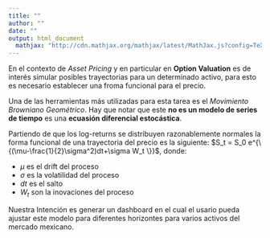 ---
title: ""
author: ""
date: ""
output: html_document
  mathjax: "http://cdn.mathjax.org/mathjax/latest/MathJax.js?config=TeX-AMS-MML_HTMLorMML"
---

En el contexto de *Asset Pricing* y en particular en **Option Valuation** es de interés simular posibles trayectorias para un determinado activo, para esto es necesario establecer una froma funcional para el precio.

Una de las herramientas más utilizadas para esta tarea es el *Movimiento Browniano Geométrico*. Hay que notar que este **no es un modelo de series de tiempo** es una **ecuasión diferencial estocástica**. 

Partiendo de que los log-returns se distribuyen razonablemente normales la forma funcional de una trayectoria del precio es la siguiente: $S_t = S_0 e^{\{(\mu-\frac{1}{2}\sigma^2)dt+\sigma W_t \}}$, donde:

  + $\mu$ es el drift del proceso
  + $\sigma$ es la volatilidad del proceso
  + $dt$ es el salto
  + $W_t$ son la inovaciones del proceso
    
Nuestra Intención es generar un dashboard en el cual el usario pueda ajustar este modelo para diferentes horizontes para varios activos del mercado mexicano.

